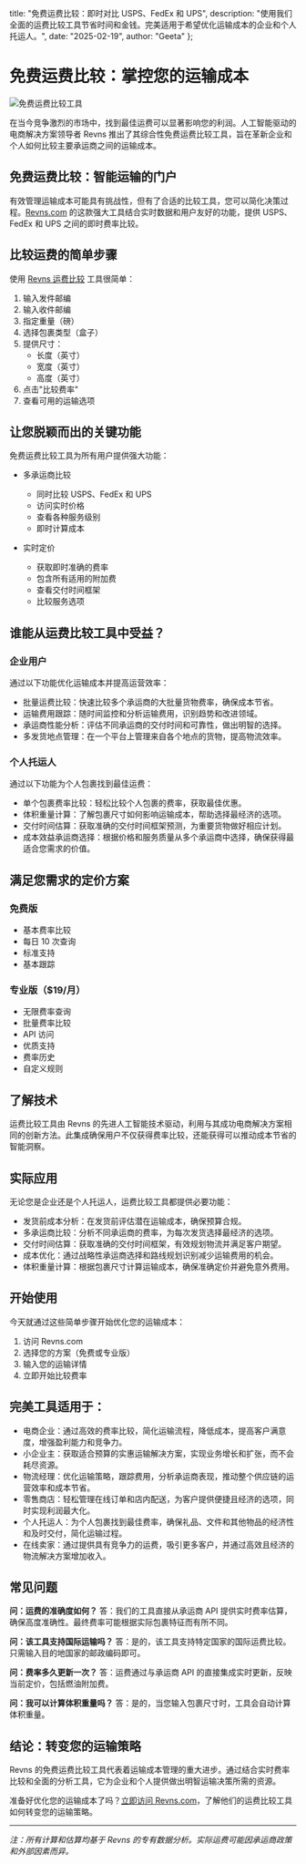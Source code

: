   title: "免费运费比较：即时对比 USPS、FedEx 和 UPS",
  description: "使用我们全面的运费比较工具节省时间和金钱。完美适用于希望优化运输成本的企业和个人托运人。",
  date: "2025-02-19",
  author: "Geeta"
};

# 免费运费比较：掌控您的运输成本

![免费运费比较工具](/images/blog/free-shipping-rate-comparison.jpeg)

在当今竞争激烈的市场中，找到最佳运费可以显著影响您的利润。人工智能驱动的电商解决方案领导者 Revns 推出了其综合性免费运费比较工具，旨在革新企业和个人如何比较主要承运商之间的运输成本。

## 免费运费比较：智能运输的门户

有效管理运输成本可能具有挑战性，但有了合适的比较工具，您可以简化决策过程。[Revns.com](https://www.revns.com) 的这款强大工具结合实时数据和用户友好的功能，提供 USPS、FedEx 和 UPS 之间的即时费率比较。

## 比较运费的简单步骤

使用 [Revns 运费比较](https://www.revns.com/tools/shipping-comparison) 工具很简单：

1. 输入发件邮编
2. 输入收件邮编
3. 指定重量（磅）
4. 选择包裹类型（盒子）
5. 提供尺寸：
   - 长度（英寸）
   - 宽度（英寸）
   - 高度（英寸）
6. 点击"比较费率"
7. 查看可用的运输选项

## 让您脱颖而出的关键功能

免费运费比较工具为所有用户提供强大功能：

- 多承运商比较
  - 同时比较 USPS、FedEx 和 UPS
  - 访问实时价格
  - 查看各种服务级别
  - 即时计算成本

- 实时定价
  - 获取即时准确的费率
  - 包含所有适用的附加费
  - 查看交付时间框架
  - 比较服务选项

## 谁能从运费比较工具中受益？

### 企业用户
通过以下功能优化运输成本并提高运营效率：
- 批量运费比较：快速比较多个承运商的大批量货物费率，确保成本节省。
- 运输费用跟踪：随时间监控和分析运输费用，识别趋势和改进领域。
- 承运商性能分析：评估不同承运商的交付时间和可靠性，做出明智的选择。
- 多发货地点管理：在一个平台上管理来自各个地点的货物，提高物流效率。

### 个人托运人
通过以下功能为个人包裹找到最佳运费：
- 单个包裹费率比较：轻松比较个人包裹的费率，获取最佳优惠。
- 体积重量计算：了解包裹尺寸如何影响运输成本，帮助选择最经济的选项。
- 交付时间估算：获取准确的交付时间框架预测，为重要货物做好相应计划。
- 成本效益承运商选择：根据价格和服务质量从多个承运商中选择，确保获得最适合您需求的价值。

## 满足您需求的定价方案

### 免费版
- 基本费率比较
- 每日 10 次查询
- 标准支持
- 基本跟踪

### 专业版（$19/月）
- 无限费率查询
- 批量费率比较
- API 访问
- 优质支持
- 费率历史
- 自定义规则

## 了解技术

运费比较工具由 Revns 的先进人工智能技术驱动，利用与其成功电商解决方案相同的创新方法。此集成确保用户不仅获得费率比较，还能获得可以推动成本节省的智能洞察。

## 实际应用

无论您是企业还是个人托运人，运费比较工具都提供必要功能：

- 发货前成本分析：在发货前评估潜在运输成本，确保预算合规。
- 多承运商比较：分析不同承运商的费率，为每次发货选择最经济的选项。
- 交付时间估算：获取准确的交付时间框架，有效规划物流并满足客户期望。
- 成本优化：通过战略性承运商选择和路线规划识别减少运输费用的机会。
- 体积重量计算：根据包裹尺寸计算运输成本，确保准确定价并避免意外费用。

## 开始使用

今天就通过这些简单步骤开始优化您的运输成本：

1. 访问 Revns.com
2. 选择您的方案（免费或专业版）
3. 输入您的运输详情
4. 立即开始比较费率

## 完美工具适用于：
- 电商企业：通过高效的费率比较，简化运输流程，降低成本，提高客户满意度，增强盈利能力和竞争力。
- 小企业主：获取适合预算的实惠运输解决方案，实现业务增长和扩张，而不会耗尽资源。
- 物流经理：优化运输策略，跟踪费用，分析承运商表现，推动整个供应链的运营效率和成本节省。
- 零售商店：轻松管理在线订单和店内配送，为客户提供便捷且经济的选项，同时实现利润最大化。
- 个人托运人：为个人包裹找到最佳费率，确保礼品、文件和其他物品的经济性和及时交付，简化运输过程。
- 在线卖家：通过提供具有竞争力的运费，吸引更多客户，并通过高效且经济的物流解决方案增加收入。

## 常见问题

**问：运费的准确度如何？**
答：我们的工具直接从承运商 API 提供实时费率估算，确保高度准确性。最终费率可能根据实际包裹特征而有所不同。

**问：该工具支持国际运输吗？**
答：是的，该工具支持特定国家的国际运费比较。只需输入目的地国家的邮政编码即可。

**问：费率多久更新一次？**
答：运费通过与承运商 API 的直接集成实时更新，反映当前定价，包括燃油附加费。

**问：我可以计算体积重量吗？**
答：是的，当您输入包裹尺寸时，工具会自动计算体积重量。

## 结论：转变您的运输策略

Revns 的免费运费比较工具代表着运输成本管理的重大进步。通过结合实时费率比较和全面的分析工具，它为企业和个人提供做出明智运输决策所需的资源。

准备好优化您的运输成本了吗？[立即访问 Revns.com](https://www.revns.com/demo)，了解他们的运费比较工具如何转变您的运输策略。

---

*注：所有计算和估算均基于 Revns 的专有数据分析。实际运费可能因承运商政策和外部因素而异。*